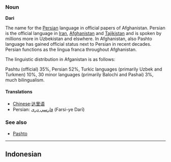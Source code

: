 ===Noun===
'''Dari'''

The name for the [[Persian]] language in official papers of Afghanistan. Persian is the official language in [[Iran]], [[Afghanistan]] and [[Tajikistan]] and is spoken by millions more in Uzbekistan and elswhere. In Afghanistan, also Pashto language has gained official status next to Persian in recent decades. Persian functions as the lingua franca throughout Afghanistan.

The linguistic distribution in Afganistan is as follows:

Pashtu (official) 35%, Persian 52%, Turkic languages (primarily Uzbek and Turkmen) 10%, 30 minor languages (primarily Balochi and Pashai) 3%, much bilingualism.

====Translations====
*[[Chinese]]:[[达里语]]
*Persian: [[فارسي دری]] (Farsi-ye Darī)

===See also===
*[[Pashto]]

----

==Indonesian==